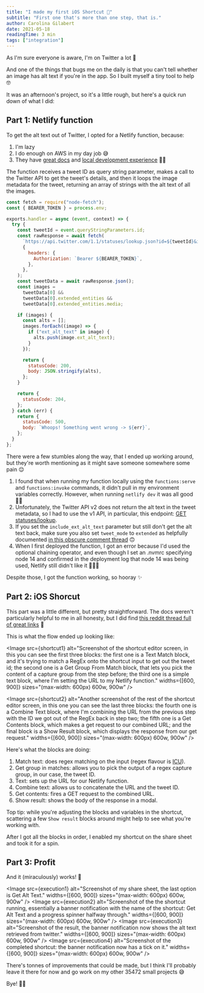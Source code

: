 ```yaml
---
title: "I made my first iOS Shortcut 🎉"
subtitle: "First one that's more than one step, that is."
author: Carolina Gilabert
date: 2021-05-18
readingTime: 3 min
tags: ["integration"]
---
```



As I'm sure everyone is aware, I'm on Twitter a lot 👀

And one of the things that bugs me on the daily is that you can't tell whether an image has alt text if you're in the app. So I built myself a tiny tool to help 🤓

It was an afternoon's project, so it's a little rough, but here's a quick run down of what I did:

## Part 1: Netlify function

To get the alt text out of Twitter, I opted for a Netlify function, because:

1. I'm lazy
2. I do enough on AWS in my day job 😅
3. They have [great docs](https://functions.netlify.com/) and [local development experience](https://docs.netlify.com/cli/get-started/) 🙌🏼

The function receives a tweet ID as query string parameter, makes a call to the Twitter API to get the tweet's details, and then it loops the image metadata for the tweet, returning an array of strings with the alt text of all the images.

```js
const fetch = require("node-fetch");
const { BEARER_TOKEN } = process.env;

exports.handler = async (event, context) => {
  try {
    const tweetId = event.queryStringParameters.id;
    const rawResponse = await fetch(
      `https://api.twitter.com/1.1/statuses/lookup.json?id=${tweetId}&include_ext_alt_text=true&trim_user=true&tweet_mode=extended`,
      {
        headers: {
          Authorization: `Bearer ${BEARER_TOKEN}`,
        },
      },
    );
    const tweetData = await rawResponse.json();
    const images =
      tweetData[0] &&
      tweetData[0].extended_entities &&
      tweetData[0].extended_entities.media;

    if (images) {
      const alts = [];
      images.forEach((image) => {
        if ("ext_alt_text" in image) {
          alts.push(image.ext_alt_text);
        }
      });

      return {
        statusCode: 200,
        body: JSON.stringify(alts),
      };
    }

    return {
      statusCode: 204,
    };
  } catch (err) {
    return {
      statusCode: 500,
      body: `Whoops! Something went wrong -> ${err}`,
    };
  }
};
```

There were a few stumbles along the way, that I ended up working around, but they're worth mentioning as it might save someone somewhere some pain 😌

1. I found that when running my function locally using the `functions:serve` and `functions:invoke` commands, it didn't pull in my environment variables correctly. However, when running `netlify dev` it was all good ✌🏼
2. Unfortunately, the Twitter API v2 does not return the alt text in the tweet metadata, so I had to use the v1 API, in particular, this endpoint: [GET statuses/lookup](https://developer.twitter.com/en/docs/twitter-api/v1/tweets/post-and-engage/api-reference/get-statuses-lookup).
3. If you set the `include_ext_alt_text` parameter but still don't get the alt text back, make sure you also set `tweet_mode` to `extended` as helpfully documented [in this obscure comment thread](https://twittercommunity.com/t/retrieve-alt-text-with-api-v2/147267/12) 🙃
4. When I first deployed the function, I got an error because I'd used the optional chaining operator, and even though I set an .nvmrc specifying node 14 and confirmed in the deployment log that node 14 was being used, Netlify still didn't like it 🤷🏼‍♀️

Despite those, I got the function working, so hooray ✨

## Part 2: iOS Shorcut

This part was a little different, but pretty straightforward. The docs weren't particularly helpful to me in all honesty, but I did find [this reddit thread full of great links](https://www.reddit.com/r/shortcuts/comments/gzjgbr/list_of_helpful_links_for_shortcuts_information/) 🎉

This is what the flow ended up looking like:

<Image
  src={shortcut1}
  alt="Screenshot of the shortcut editor screen, in this you can see the first three blocks: the first one is a Text Match block, and it's trying to match a RegEx onto the shortcut input to get out the tweet id; the second one is a Get Group From Match block, that lets you pick the content of a capture group from the step before; the third one is a simple text block, where I'm setting the URL to my Netlify function."
  widths={[600, 900]}
  sizes="(max-width: 600px) 600w, 900w"
/>

<Image
  src={shortcut2}
  alt="Another screenshot of the rest of the shortcut editor screen, in this one you can see the last three blocks: the fourth one is a Combine Text block, where I'm combining the URL from the previous step with the ID we got out of the RegEx back in step two; the fifth one is a Get Contents block, which makes a get request to our combined URL; and the final block is a Show Result block, which displays the response from our get request."
  widths={[600, 900]}
  sizes="(max-width: 600px) 600w, 900w"
/>

Here's what the blocks are doing:

1. Match text: does regex matching on the input (regex flavour is [ICU](http://userguide.icu-project.org/strings/regexp)).
2. Get group in matches: allows you to pick the output of a regex capture group, in our case, the tweet ID.
3. Text: sets up the URL for our Netlify function.
4. Combine text: allows us to concatenate the URL and the tweet ID.
5. Get contents: fires a GET request to the combined URL.
6. Show result: shows the body of the response in a modal.

Top tip: while you're adjusting the blocks and variables in the shortcut, scattering a few `Show result` blocks around might help to see what you're working with.

After I got all the blocks in order, I enabled my shortcut on the share sheet and took it for a spin.

## Part 3: Profit

And it (miraculously) works! 🎉

<Image
  src={execution1}
  alt="Screenshot of my share sheet, the last option is Get Alt Text."
  widths={[600, 900]}
  sizes="(max-width: 600px) 600w, 900w"
/>
<Image
  src={execution2}
  alt="Screenshot of the the shortcut running, essentially a banner notification with the name of the shortcut: Get Alt Text and a progress spinner halfway through."
  widths={[600, 900]}
  sizes="(max-width: 600px) 600w, 900w"
/>
<Image
  src={execution3}
  alt="Screenshot of the result, the banner notification now shows the alt text retrieved from twitter."
  widths={[600, 900]}
  sizes="(max-width: 600px) 600w, 900w"
/>
<Image
  src={execution4}
  alt="Screenshot of the completed shortcut: the banner notification now has a tick on it."
  widths={[600, 900]}
  sizes="(max-width: 600px) 600w, 900w"
/>

There's tonnes of improvements that could be made, but I think I'll probably leave it there for now and go work on my other 35472 small projects 😅

Bye! 👋🏼
